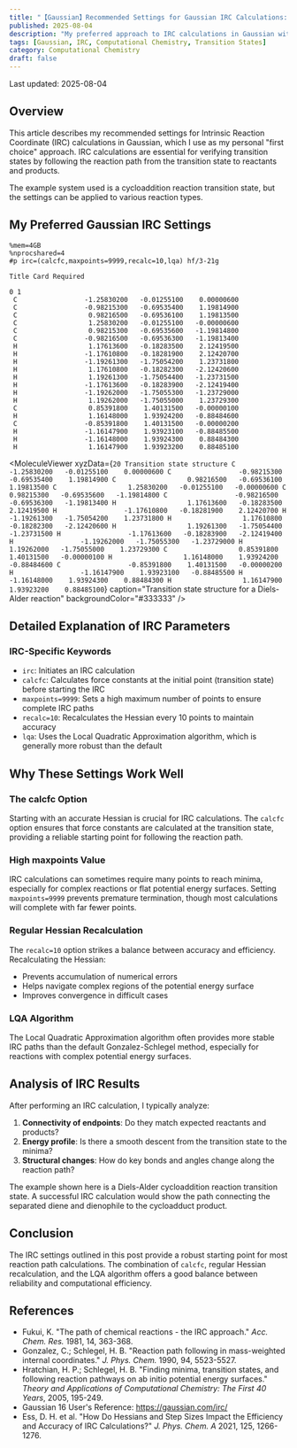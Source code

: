 ```yaml
---
title: "【Gaussian】Recommended Settings for Gaussian IRC Calculations: A Personal Reference"
published: 2025-08-04
description: "My preferred approach to IRC calculations in Gaussian with detailed explanation"
tags: [Gaussian, IRC, Computational Chemistry, Transition States]
category: Computational Chemistry
draft: false
---
```

Last updated: 2025-08-04


## Overview

This article describes my recommended settings for Intrinsic Reaction Coordinate (IRC) calculations in Gaussian, which I use as my personal "first choice" approach. IRC calculations are essential for verifying transition states by following the reaction path from the transition state to reactants and products.

The example system used is a cycloaddition reaction transition state, but the settings can be applied to various reaction types.

## My Preferred Gaussian IRC Settings

```
%mem=4GB
%nprocshared=4
#p irc=(calcfc,maxpoints=9999,recalc=10,lqa) hf/3-21g

Title Card Required

0 1
 C                 -1.25830200   -0.01255100    0.00000600
 C                 -0.98215300   -0.69535400    1.19814900
 C                  0.98216500   -0.69536100    1.19813500
 C                  1.25830200   -0.01255100   -0.00000600
 C                  0.98215300   -0.69535600   -1.19814800
 C                 -0.98216500   -0.69536300   -1.19813400
 H                  1.17613600   -0.18283500    2.12419500
 H                 -1.17610800   -0.18281900    2.12420700
 H                 -1.19261300   -1.75054200    1.23731800
 H                  1.17610800   -0.18282300   -2.12420600
 H                  1.19261300   -1.75054400   -1.23731500
 H                 -1.17613600   -0.18283900   -2.12419400
 H                 -1.19262000   -1.75055300   -1.23729000
 H                  1.19262000   -1.75055000    1.23729300
 C                  0.85391800    1.40131500   -0.00000100
 H                  1.16148000    1.93924200   -0.88484600
 C                 -0.85391800    1.40131500   -0.00000200
 H                 -1.16147900    1.93923100   -0.88485500
 H                 -1.16148000    1.93924300    0.88484300
 H                  1.16147900    1.93923200    0.88485100
```

<MoleculeViewer 
  xyzData={`20
Transition state structure
 C                 -1.25830200   -0.01255100    0.00000600
 C                 -0.98215300   -0.69535400    1.19814900
 C                  0.98216500   -0.69536100    1.19813500
 C                  1.25830200   -0.01255100   -0.00000600
 C                  0.98215300   -0.69535600   -1.19814800
 C                 -0.98216500   -0.69536300   -1.19813400
 H                  1.17613600   -0.18283500    2.12419500
 H                 -1.17610800   -0.18281900    2.12420700
 H                 -1.19261300   -1.75054200    1.23731800
 H                  1.17610800   -0.18282300   -2.12420600
 H                  1.19261300   -1.75054400   -1.23731500
 H                 -1.17613600   -0.18283900   -2.12419400
 H                 -1.19262000   -1.75055300   -1.23729000
 H                  1.19262000   -1.75055000    1.23729300
 C                  0.85391800    1.40131500   -0.00000100
 H                  1.16148000    1.93924200   -0.88484600
 C                 -0.85391800    1.40131500   -0.00000200
 H                 -1.16147900    1.93923100   -0.88485500
 H                 -1.16148000    1.93924300    0.88484300
 H                  1.16147900    1.93923200    0.88485100`}
  caption="Transition state structure for a Diels-Alder reaction"
  backgroundColor="#333333"
/>

## Detailed Explanation of IRC Parameters

### IRC-Specific Keywords
- `irc`: Initiates an IRC calculation
- `calcfc`: Calculates force constants at the initial point (transition state) before starting the IRC
- `maxpoints=9999`: Sets a high maximum number of points to ensure complete IRC paths
- `recalc=10`: Recalculates the Hessian every 10 points to maintain accuracy
- `lqa`: Uses the Local Quadratic Approximation algorithm, which is generally more robust than the default

## Why These Settings Work Well

### The calcfc Option
Starting with an accurate Hessian is crucial for IRC calculations. The `calcfc` option ensures that force constants are calculated at the transition state, providing a reliable starting point for following the reaction path.

### High maxpoints Value
IRC calculations can sometimes require many points to reach minima, especially for complex reactions or flat potential energy surfaces. Setting `maxpoints=9999` prevents premature termination, though most calculations will complete with far fewer points.

### Regular Hessian Recalculation
The `recalc=10` option strikes a balance between accuracy and efficiency. Recalculating the Hessian:
- Prevents accumulation of numerical errors
- Helps navigate complex regions of the potential energy surface
- Improves convergence in difficult cases

### LQA Algorithm
The Local Quadratic Approximation algorithm often provides more stable IRC paths than the default Gonzalez-Schlegel method, especially for reactions with complex potential energy surfaces.

## Analysis of IRC Results

After performing an IRC calculation, I typically analyze:

1. **Connectivity of endpoints**: Do they match expected reactants and products?
2. **Energy profile**: Is there a smooth descent from the transition state to the minima?
3. **Structural changes**: How do key bonds and angles change along the reaction path?

The example shown here is a Diels-Alder cycloaddition reaction transition state. A successful IRC calculation would show the path connecting the separated diene and dienophile to the cycloadduct product.


## Conclusion

The IRC settings outlined in this post provide a robust starting point for most reaction path calculations. The combination of `calcfc`, regular Hessian recalculation, and the LQA algorithm offers a good balance between reliability and computational efficiency.


## References

- Fukui, K. "The path of chemical reactions - the IRC approach." *Acc. Chem. Res.* 1981, 14, 363-368.
- Gonzalez, C.; Schlegel, H. B. "Reaction path following in mass-weighted internal coordinates." *J. Phys. Chem.* 1990, 94, 5523-5527.
- Hratchian, H. P.; Schlegel, H. B. "Finding minima, transition states, and following reaction pathways on ab initio potential energy surfaces." *Theory and Applications of Computational Chemistry: The First 40 Years*, 2005, 195-249.
- Gaussian 16 User's Reference: https://gaussian.com/irc/
- Ess, D. H. et al. "How Do Hessians and Step Sizes Impact the Efficiency and Accuracy of IRC Calculations?" *J. Phys. Chem. A* 2021, 125, 1266-1276.